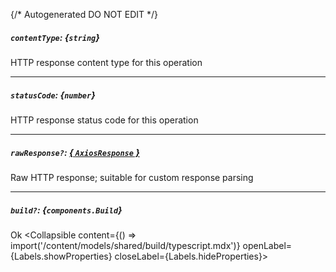 {/* Autogenerated DO NOT EDIT  */}

##### `contentType`: *{`string`}*
HTTP response content type for this operation

---
##### `statusCode`: *{`number`}*
HTTP response status code for this operation

---
##### `rawResponse?`: [*{ `AxiosResponse` }*](https://axios-http.com/docs/res_schema)
Raw HTTP response; suitable for custom response parsing

---
##### `build?`: *{`components.Build`}*
Ok
<Collapsible content={() => import('/content/models/shared/build/typescript.mdx')} openLabel={Labels.showProperties} closeLabel={Labels.hideProperties}>
</Collapsible>


